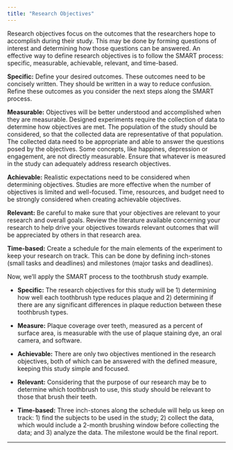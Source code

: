 ```yaml
---
title: "Research Objectives"
---
```


Research objectives focus on the outcomes that the researchers hope to accomplish during their study. This may be done by forming questions of interest and determining how those questions can be answered. An effective way to define research objectives is to follow the SMART process: specific, measurable, achievable, relevant, and time-based.

**Specific:** Define your desired outcomes. These outcomes need to be concisely written. They should be written in a way to reduce confusion. Refine these outcomes as you consider the next steps along the SMART process.

**Measurable:** Objectives will be better understood and accomplished when they are measurable. Designed experiments require the collection of data to determine how objectives are met. The population of the study should be considered, so that the collected data are representative of that population. The collected data need to be appropriate and able to answer the questions posed by the objectives. Some concepts, like happines, depression or engagement, are not directly measurable. Ensure that whatever is measured in the study can adequately address research objectives.

**Achievable:** Realistic expectations need to be considered when determining objectives. Studies are more effective when the number of objectives is limited and well-focused. Time, resources, and budget need to be strongly considered when creating achievable objectives.

**Relevant:** Be careful to make sure that your objectives are relevant to your research and overall goals. Review the literature available concerning your research to help drive your objectives towards relevant outcomes that will be appreciated by others in that research area.

**Time-based:** Create a schedule for the main elements of the experiment to keep your research on track. This can be done by defining inch-stones (small tasks and deadlines) and milestones (major tasks and deadlines).

Now, we'll apply the SMART process to the toothbrush study example.

-   **Specific:** The research objectives for this study will be 1) determining how well each toothbrush type reduces plaque and 2) determining if there are any significant differences in plaque reduction between these toothbrush types.

-   **Measure:** Plaque coverage over teeth, measured as a percent of surface area, is measurable with the use of plaque staining dye, an oral camera, and software.

-   **Achievable:** There are only two objectives mentioned in the research objectives, both of which can be answered with the defined measure, keeping this study simple and focused.

-   **Relevant:** Considering that the purpose of our research may be to determine which toothbrush to use, this study should be relevant to those that brush their teeth.

-   **Time-based:** Three inch-stones along the schedule will help us keep on track: 1) find the subjects to be used in the study; 2) collect the data, which would include a 2-month brushing window before collecting the data; and 3) analyze the data. The milestone would be the final report.

------------------------------------------------------------------------
